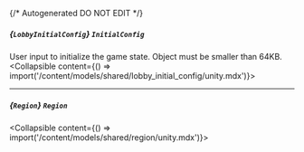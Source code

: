 {/* Autogenerated DO NOT EDIT  */}

##### *{`LobbyInitialConfig`}* `InitialConfig`
User input to initialize the game state. Object must be smaller than 64KB.
<Collapsible content={() => import('/content/models/shared/lobby_initial_config/unity.mdx')}>
</Collapsible>

---
##### *{`Region`}* `Region`
<Collapsible content={() => import('/content/models/shared/region/unity.mdx')}>
</Collapsible>

